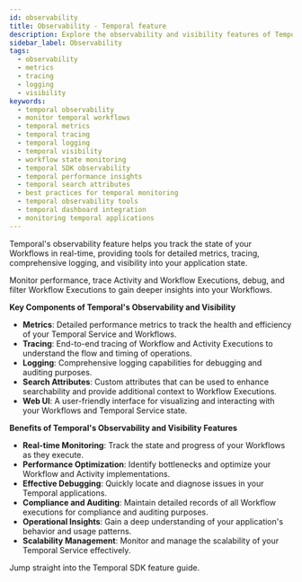 ```yaml
---
id: observability
title: Observability - Temporal feature
description: Explore the observability and visibility features of Temporal, including Metrics, Tracing, Logging, and Visibility.
sidebar_label: Observability
tags:
  - observability
  - metrics
  - tracing
  - logging
  - visibility
keywords:
  - temporal observability
  - monitor temporal workflows
  - temporal metrics
  - temporal tracing
  - temporal logging
  - temporal visibility
  - workflow state monitoring
  - temporal SDK observability
  - temporal performance insights
  - temporal search attributes
  - best practices for temporal monitoring
  - temporal observability tools
  - temporal dashboard integration
  - monitoring temporal applications
---
```



Temporal's observability feature helps you track the state of your Workflows in real-time, providing tools for detailed metrics, tracing, comprehensive logging, and visibility into your application state.

Monitor performance, trace Activity and Workflow Executions, debug, and filter Workflow Executions to gain deeper insights into your Workflows.

**Key Components of Temporal's Observability and Visibility**

- **Metrics**: Detailed performance metrics to track the health and efficiency of your Temporal Service and Workflows.
- **Tracing**: End-to-end tracing of Workflow and Activity Executions to understand the flow and timing of operations.
- **Logging**: Comprehensive logging capabilities for debugging and auditing purposes.
- **Search Attributes**: Custom attributes that can be used to enhance searchability and provide additional context to Workflow Executions.
- **Web UI**: A user-friendly interface for visualizing and interacting with your Workflows and Temporal Service state.

**Benefits of Temporal's Observability and Visibility Features**

- **Real-time Monitoring**: Track the state and progress of your Workflows as they execute.
- **Performance Optimization**: Identify bottlenecks and optimize your Workflow and Activity implementations.
- **Effective Debugging**: Quickly locate and diagnose issues in your Temporal applications.
- **Compliance and Auditing**: Maintain detailed records of all Workflow executions for compliance and auditing purposes.
- **Operational Insights**: Gain a deep understanding of your application's behavior and usage patterns.
- **Scalability Management**: Monitor and manage the scalability of your Temporal Service effectively.

Jump straight into the Temporal SDK feature guide.

<RelatedReadContainer>
    <RelatedReadItem path="/develop/go/observability" text="Observability using the Go SDK" archetype="feature-guide" />
    <RelatedReadItem path="/develop/dotnet/observability" text="Observability using the .NET SDK" archetype="feature-guide" />
    <RelatedReadItem path="/develop/java/observability" text="Observability using the Java SDK" archetype="feature-guide" />
    <RelatedReadItem path="/develop/php/observability" text="Observability using the PHP SDK" archetype="feature-guide" />
    <RelatedReadItem path="/develop/python/observability" text="Observability using the Python SDK" archetype="feature-guide" />
    <RelatedReadItem path="/develop/typescript/observability" text="Observability using the TypeScript SDK" archetype="feature-guide" />
</RelatedReadContainer>
